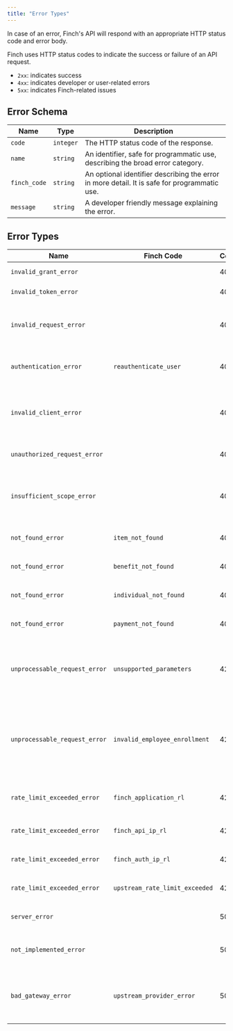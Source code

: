```yaml
---
title: "Error Types"
---
```


In case of an error, Finch's API will respond with an appropriate HTTP status code and error body.

Finch uses HTTP status codes to indicate the success or failure of an API request.

- `2xx`: indicates success
- `4xx`: indicates developer or user-related errors
- `5xx`: indicates Finch-related issues

## Error Schema

Name | Type | Description
-----|------|------------
`code` | `integer` | The HTTP status code of the response.
`name` | `string` | An identifier, safe for programmatic use, describing the broad error category.
`finch_code` | `string` | An optional identifier describing the error in more detail. It is safe for programmatic use.
`message` | `string` | A developer friendly message explaining the error.

## Error Types

Name | Finch Code | Code | Description
-----|------------|------|------------
`invalid_grant_error` | | 400 | The authorization code is invalid.
`invalid_token_error` | | 401 | The `access_token` is incorrect.
`invalid_request_error` | | 401 | The request does not match the docs. Example: the request is missing a query parameter.
`authentication_error` | `reauthenticate_user` | 401 | The user will need to reconnect their employment system. See more here.
`invalid_client_error` | | 401 | The provided application credentials were incorrect. Relevant to the `/auth/token` endpoint.
`unauthorized_request_error` | | 401 | The `access_token` is missing from the header.
`insufficient_scope_error` | | 403 | The application credentials have insufficient permissions to access the requested product.
`not_found_error` |`item_not_found`| 404 | The requested resource could not be found.
`not_found_error` |`benefit_not_found`| 404 | The requested benefit could not be found.
`not_found_error` |`individual_not_found`| 404 | The requested individual could not be found.
`not_found_error` | `payment_not_found` | 404 | The requested payment could not be found.
`unprocessable_request_error` |`unsupported_parameters`| 422 | Parameters provided are not supported by the provider or benefit. Relevant to the `/employer/benefits/*` endpoints.
`unprocessable_request_error` |`invalid_employee_enrollment`| 422 | The employee is unable to be enrolled in a benefit due specific to constraints on the provider side. Relevant to the `/employer/benefits/*` endpoints.
`rate_limit_exceeded_error` | `finch_application_rl` | 429 | The application has exceeded Finch's [application rate limits](/docs/Development-Guides/Rate-Limits#application-rate-limits).
`rate_limit_exceeded_error` | `finch_api_ip_rl` | 429 | The application has exceeded Finch's [IP Address rate limits](/docs/Development-Guides/Rate-Limits#ip-address-rate-limits).
`rate_limit_exceeded_error` | `finch_auth_ip_rl` | 429 | The application has exceeded [Finch Connect rate limits](/docs/Development-Guides/Rate-Limits#finch-connect-rate-limits).
`rate_limit_exceeded_error` | `upstream_rate_limit_exceeded` | 429 | The application has exceeded [upstream provider rate limits](/docs/Development-Guides/Rate-Limits#upstream-provider-rate-limits).
`server_error` | | 500 | The server experienced an unexpected error.
`not_implemented_error` | | 501 | Finch does not support this specific endpoint for this specific provider.
`bad_gateway_error` | `upstream_provider_error` | 502 | The server experienced an unexpected error while interacting with an upstream service, such as a provider.
